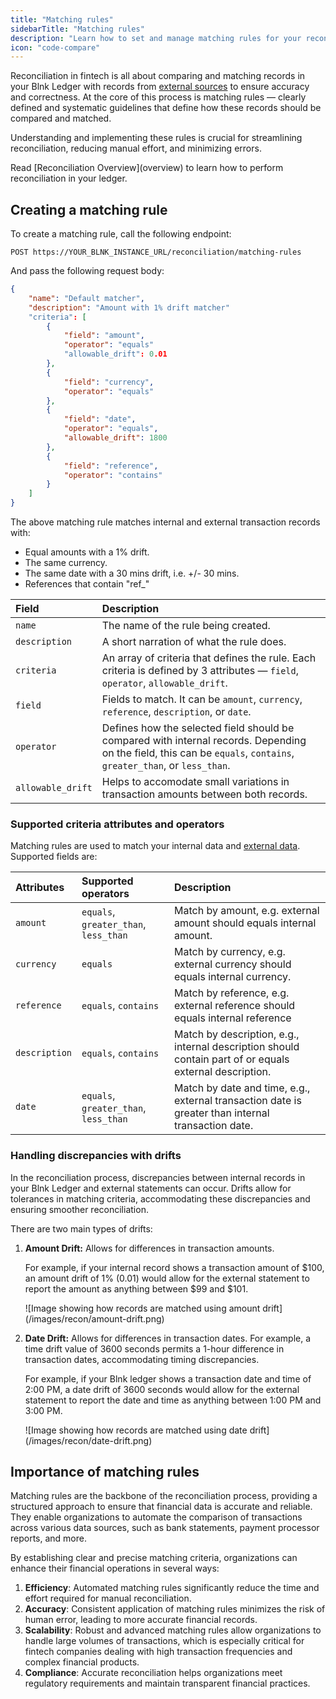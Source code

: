 ```yaml
---
title: "Matching rules"
sidebarTitle: "Matching rules"
description: "Learn how to set and manage matching rules for your reconciliation process."
icon: "code-compare"
---
```



Reconciliation in fintech is all about comparing and matching records in your Blnk Ledger with records from [external sources](external-data) to ensure accuracy and correctness. At the core of this process is matching rules — clearly defined and systematic guidelines that define how these records should be compared and matched.

Understanding and implementing these rules is crucial for streamlining reconciliation, reducing manual effort, and minimizing errors.

<Note>
    Read [Reconciliation Overview](overview) to learn how to perform reconciliation in your ledger.
</Note>

## Creating a matching rule

To create a matching rule, call the following endpoint:

```
POST https://YOUR_BLNK_INSTANCE_URL/reconciliation/matching-rules
```

And pass the following request body:

```json Request
{
    "name": "Default matcher",
    "description": "Amount with 1% drift matcher"
    "criteria": [
        {
            "field": "amount",
            "operator": "equals"
            "allowable_drift": 0.01
        },
        {
            "field": "currency",
            "operator": "equals"
        },
        {
            "field": "date",
            "operator": "equals",
            "allowable_drift": 1800
        },
        {
            "field": "reference",
            "operator": "contains"
        }
    ]
}
```

The above matching rule matches internal and external transaction records with:

- Equal amounts with a 1% drift.
- The same currency.
- The same date with a 30 mins drift, i.e. +/- 30 mins.
- References that contain "ref_"

| Field | Description |
| :--- | :--- |
| `name` | The name of the rule being created. |
| `description` | A short narration of what the rule does. |
| `criteria` | An array of criteria that defines the rule. Each criteria is defined by 3 attributes — `field`, `operator`, `allowable_drift`. |
| `field` | Fields to match. It can be `amount`, `currency`, `reference`, `description`, or `date`. |
| `operator` | Defines how the selected field should be compared with internal records. Depending on the field, this can be `equals`, `contains`, `greater_than`, or `less_than`. |
| `allowable_drift` | Helps to accomodate small variations in transaction amounts between both records. |

### Supported criteria attributes and operators

Matching rules are used to match your internal data and [external data](external-data). Supported fields are:

| Attributes | Supported operators | Description |
| :--- | :--- | :--- |
| `amount` | `equals`, `greater_than`, `less_than` | Match by amount, e.g. external amount should equals internal amount. |
| `currency` | `equals` | Match by currency, e.g. external currency should equals internal currency. |
| `reference` | `equals`, `contains` | Match by reference, e.g. external reference should equals internal reference |
| `description` | `equals`, `contains` | Match by description, e.g., internal description should contain part of or equals external description.  |
| `date` | `equals`, `greater_than`, `less_than` | Match by date and time, e.g., external transaction date is greater than internal transaction date. |

### Handling discrepancies with drifts

In the reconciliation process, discrepancies between internal records in your Blnk Ledger and external statements can occur. Drifts allow for tolerances in matching criteria, accommodating these discrepancies and ensuring smoother reconciliation. 

There are two main types of drifts:

1. **Amount Drift:** Allows for differences in transaction amounts. 

    For example, if your internal record shows a transaction amount of \$100, an amount drift of 1% (0.01) would allow for the external statement to report the amount as anything between \$99 and \$101.

    <Frame caption="Amount is matched +/- $22 (1% of the amount)">
      ![Image showing how records are matched using amount drift](/images/recon/amount-drift.png)
    </Frame>

2. **Date Drift:** Allows for differences in transaction dates. For example, a time drift value of 3600 seconds permits a 1-hour difference in transaction dates, accommodating timing discrepancies.
    
    For example, if your Blnk ledger shows a transaction date and time of 2:00 PM, a date drift of 3600 seconds would allow for the external statement to report the date and time as anything between 1:00 PM and 3:00 PM.

    <Frame caption="Date is matched +/- 1 hour.">
      ![Image showing how records are matched using date drift](/images/recon/date-drift.png)
    </Frame>

## Importance of matching rules

Matching rules are the backbone of the reconciliation process, providing a structured approach to ensure that financial data is accurate and reliable. They enable organizations to automate the comparison of transactions across various data sources, such as bank statements, payment processor reports, and more. 

By establishing clear and precise matching criteria, organizations can enhance their financial operations in several ways:

1. **Efficiency**: Automated matching rules significantly reduce the time and effort required for manual reconciliation.
2. **Accuracy**: Consistent application of matching rules minimizes the risk of human error, leading to more accurate financial records.
3. **Scalability**: Robust and advanced matching rules allow organizations to handle large volumes of transactions, which is especially critical for fintech companies dealing with high transaction frequencies and complex financial products.
4. **Compliance**: Accurate reconciliation helps organizations meet regulatory requirements and maintain transparent financial practices.

<NeedHelp />